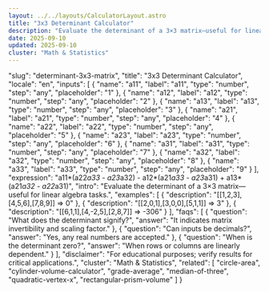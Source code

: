 ```yaml
---
layout: ../../layouts/CalculatorLayout.astro
title: "3x3 Determinant Calculator"
description: "Evaluate the determinant of a 3×3 matrix—useful for linear algebra tasks."
date: 2025-09-10
updated: 2025-09-10
cluster: "Math & Statistics"
---
```


  "slug": "determinant-3x3-matrix",
  "title": "3x3 Determinant Calculator",
  "locale": "en",
  "inputs": [
    {
      "name": "a11",
      "label": "a11",
      "type": "number",
      "step": "any",
      "placeholder": "1"
    },
    {
      "name": "a12",
      "label": "a12",
      "type": "number",
      "step": "any",
      "placeholder": "2"
    },
    {
      "name": "a13",
      "label": "a13",
      "type": "number",
      "step": "any",
      "placeholder": "3"
    },
    {
      "name": "a21",
      "label": "a21",
      "type": "number",
      "step": "any",
      "placeholder": "4"
    },
    {
      "name": "a22",
      "label": "a22",
      "type": "number",
      "step": "any",
      "placeholder": "5"
    },
    {
      "name": "a23",
      "label": "a23",
      "type": "number",
      "step": "any",
      "placeholder": "6"
    },
    {
      "name": "a31",
      "label": "a31",
      "type": "number",
      "step": "any",
      "placeholder": "7"
    },
    {
      "name": "a32",
      "label": "a32",
      "type": "number",
      "step": "any",
      "placeholder": "8"
    },
    {
      "name": "a33",
      "label": "a33",
      "type": "number",
      "step": "any",
      "placeholder": "9"
    }
  ],
  "expression": "a11*(a22*a33 - a23*a32) - a12*(a21*a33 - a23*a31) + a13*(a21*a32 - a22*a31)",
  "intro": "Evaluate the determinant of a 3×3 matrix—useful for linear algebra tasks.",
  "examples": [
    {
      "description": "[[1,2,3],[4,5,6],[7,8,9]] ⇒ 0"
    },
    {
      "description": "[[2,0,1],[3,0,0],[5,1,1]] ⇒ 3"
    },
    {
      "description": "[[6,1,1],[4,-2,5],[2,8,7]] ⇒ -306"
    }
  ],
  "faqs": [
    {
      "question": "What does the determinant signify?",
      "answer": "It indicates matrix invertibility and scaling factor."
    },
    {
      "question": "Can inputs be decimals?",
      "answer": "Yes, any real numbers are accepted."
    },
    {
      "question": "When is the determinant zero?",
      "answer": "When rows or columns are linearly dependent."
    }
  ],
  "disclaimer": "For educational purposes; verify results for critical applications.",
  "cluster": "Math & Statistics",
  "related": [
    "circle-area",
    "cylinder-volume-calculator",
    "grade-average",
    "median-of-three",
    "quadratic-vertex-x",
    "rectangular-prism-volume"
  ]
}

<Calculator schema={schema} />
